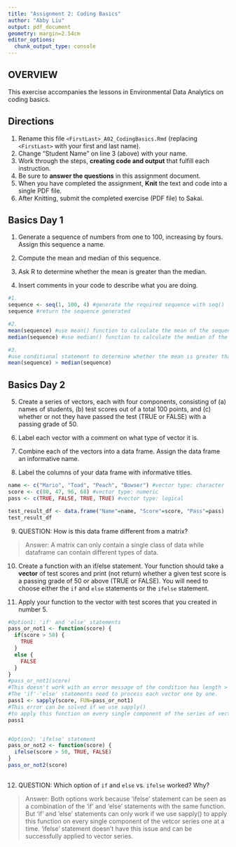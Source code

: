 ```yaml
---
title: "Assignment 2: Coding Basics"
author: "Abby Liu"
output: pdf_document
geometry: margin=2.54cm
editor_options: 
  chunk_output_type: console
---
```


## OVERVIEW

This exercise accompanies the lessons in Environmental Data Analytics on coding basics.

## Directions

1.  Rename this file `<FirstLast>_A02_CodingBasics.Rmd` (replacing `<FirstLast>` with your first and last name).
2.  Change "Student Name" on line 3 (above) with your name.
3.  Work through the steps, **creating code and output** that fulfill each instruction.
4.  Be sure to **answer the questions** in this assignment document.
5.  When you have completed the assignment, **Knit** the text and code into a single PDF file.
6.  After Knitting, submit the completed exercise (PDF file) to Sakai.

## Basics Day 1

1.  Generate a sequence of numbers from one to 100, increasing by fours. Assign this sequence a name.

2.  Compute the mean and median of this sequence.

3.  Ask R to determine whether the mean is greater than the median.

4.  Insert comments in your code to describe what you are doing.

```r
#1. 
sequence <- seq(1, 100, 4) #generate the required sequence with seq() function
sequence #return the sequence generated

#2. 
mean(sequence) #use mean() function to calculate the mean of the sequence
median(sequence) #use median() function to calculate the median of the sequence

#3. 
#use conditional statement to determine whether the mean is greater than the median
mean(sequence) > median(sequence) 

```

## Basics Day 2

5.  Create a series of vectors, each with four components, consisting of (a) names of students, (b) test scores out of a total 100 points, and (c) whether or not they have passed the test (TRUE or FALSE) with a passing grade of 50.

6.  Label each vector with a comment on what type of vector it is.

7.  Combine each of the vectors into a data frame. Assign the data frame an informative name.

8.  Label the columns of your data frame with informative titles.

```r
name <- c("Mario", "Toad", "Peach", "Bowser") #vector type: character
score <- c(80, 47, 96, 68) #vector type: numeric
pass <- c(TRUE, FALSE, TRUE, TRUE) #vector type: logical

test_result_df <- data.frame("Name"=name, "Score"=score, "Pass"=pass)
test_result_df
```

9.  QUESTION: How is this data frame different from a matrix?

> Answer: A matrix can only contain a single class of data while dataframe can contain different types of data.

10. Create a function with an if/else statement. Your function should take a **vector** of test scores and print (not return) whether a given test score is a passing grade of 50 or above (TRUE or FALSE). You will need to choose either the `if` and `else` statements or the `ifelse` statement. 

11. Apply your function to the vector with test scores that you created in number 5.

```r

#Option1: 'if' and 'else' statements
pass_or_not1 <- function(score) {
  if(score > 50) {
    TRUE
  }
  else {
    FALSE
  }
}
#pass_or_not1(score) 
#This doesn't work with an error message of the condition has length > 1. 
#The 'if'-'else' statements need to process each vector one by one. 
pass1 <- sapply(score, FUN=pass_or_not1) 
#This error can be solved if we use sapply() 
#to apply this function on every single component of the series of vectors.
pass1


#Option2: 'ifelse' statement
pass_or_not2 <- function(score) {
  ifelse(score > 50, TRUE, FALSE)
}
pass_or_not2(score) 
 
```

12. QUESTION: Which option of `if` and `else` vs. `ifelse` worked? Why?

> Answer: Both options work because 'ifelse' statement can be seen as a combination of the 'if' and 'else' statements with the same function. But 'if' and 'else' statements can only work if we use sapply() to apply this function on every single component of the vetcor series one at a time. 'ifelse' statement doesn't have this issue and can be successfully applied to vector series. 
